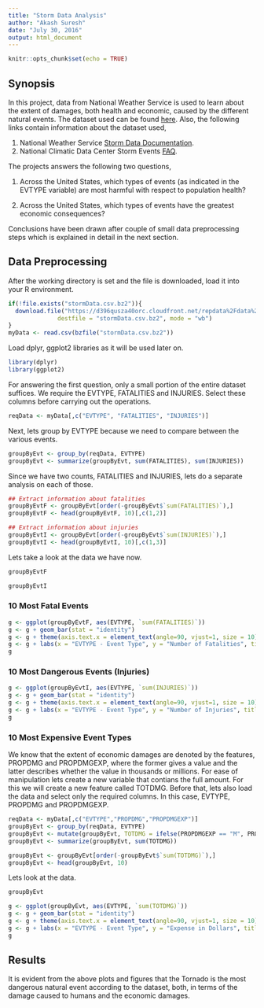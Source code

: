 ```yaml
---
title: "Storm Data Analysis"
author: "Akash Suresh"
date: "July 30, 2016"
output: html_document
---
```


```r
knitr::opts_chunk$set(echo = TRUE)
```

## Synopsis

In this project, data from National Weather Service is used to learn about the extent of damages, both health and economic, caused by the different natural events. The dataset used can be found [here](https://d396qusza40orc.cloudfront.net/repdata%2Fdata%2FStormData.csv.bz2). Also, the following links contain information about the dataset used,

1. National Weather Service [Storm Data Documentation](https://d396qusza40orc.cloudfront.net/repdata%2Fpeer2_doc%2Fpd01016005curr.pdf).
2. National Climatic Data Center Storm Events [FAQ](https://d396qusza40orc.cloudfront.net/repdata%2Fpeer2_doc%2FNCDC%20Storm%20Events-FAQ%20Page.pdf). 

The projects answers the following two questions,

1. Across the United States, which types of events (as indicated in the EVTYPE variable) are most harmful with respect to population health?

2. Across the United States, which types of events have the greatest economic consequences?

Conclusions have been drawn after couple of small data preprocessing steps which is explained in detail in the next section.

## Data Preprocessing

After the working directory is set and the file is downloaded, load it into your R environment.
```r
if(!file.exists("stormData.csv.bz2")){
  download.file("https://d396qusza40orc.cloudfront.net/repdata%2Fdata%2FStormData.csv.bz2", 
              destfile = "stormData.csv.bz2", mode = "wb")
}
myData <- read.csv(bzfile("stormData.csv.bz2"))
```

Load dplyr, ggplot2 libraries as it will be used later on.

```r
library(dplyr)
library(ggplot2)
```

For answering the first question, only a small portion of the entire dataset suffices. We require the EVTYPE, FATALITIES and INJURIES. Select these columns before carrying out the operations.

```r
reqData <- myData[,c("EVTYPE", "FATALITIES", "INJURIES")]
```

Next, lets group by EVTYPE because we need to compare between the various events.
```r
groupByEvt <- group_by(reqData, EVTYPE)
groupByEvt <- summarize(groupByEvt, sum(FATALITIES), sum(INJURIES))
```

Since we have two counts, FATALITIES and INJURIES, lets do a separate analysis on each of those.

```r
## Extract information about fatalities
groupByEvtF <- groupByEvt[order(-groupByEvt$`sum(FATALITIES)`),]
groupByEvtF <- head(groupByEvtF, 10)[,c(1,2)]

## Extract information about injuries
groupByEvtI <- groupByEvt[order(-groupByEvt$`sum(INJURIES)`),]
groupByEvtI <- head(groupByEvtI, 10)[,c(1,3)]
```

Lets take a look at the data we have now.

```r
groupByEvtF
```
```r
groupByEvtI
```

### 10 Most Fatal Events
```r
g <- ggplot(groupByEvtF, aes(EVTYPE, `sum(FATALITIES)`))
g <- g + geom_bar(stat = "identity") 
g <- g + theme(axis.text.x = element_text(angle=90, vjust=1, size = 10)) 
g <- g + labs(x = "EVTYPE - Event Type", y = "Number of Fatalities", title = "10 Most Dangerous Natural Events (Fatality Count)")
g
```

### 10 Most Dangerous Events (Injuries)
```r
g <- ggplot(groupByEvtI, aes(EVTYPE, `sum(INJURIES)`))
g <- g + geom_bar(stat = "identity") 
g <- g + theme(axis.text.x = element_text(angle=90, vjust=1, size = 10)) 
g <- g + labs(x = "EVTYPE - Event Type", y = "Number of Injuries", title = "10 Most Dangerous Natural Events (Injury Count)")
g
```

### 10 Most Expensive Event Types

We know that the extent of economic damages are denoted by the features, PROPDMG and PROPDMGEXP, where the former gives a value and the latter describes whether the value in thousands or millions. For ease of manipulation lets create a new variable that contians the full amount. For this we will create a new feature called TOTDMG. Before that, lets also load the data and select only the required columns. In this case, EVTYPE, PROPDMG and PROPDMGEXP.

```r
reqData <- myData[,c("EVTYPE","PROPDMG","PROPDMGEXP")]
groupByEvt <- group_by(reqData, EVTYPE)
groupByEvt <- mutate(groupByEvt, TOTDMG = ifelse(PROPDMGEXP == "M", PROPDMG*10^6, PROPDMG*10^3))
groupByEvt <- summarize(groupByEvt, sum(TOTDMG))

groupByEvt <- groupByEvt[order(-groupByEvt$`sum(TOTDMG)`),]
groupByEvt <- head(groupByEvt, 10)
```

Lets look at the data.
```r
groupByEvt
```

```r
g <- ggplot(groupByEvt, aes(EVTYPE, `sum(TOTDMG)`))
g <- g + geom_bar(stat = "identity") 
g <- g + theme(axis.text.x = element_text(angle=90, vjust=1, size = 10)) 
g <- g + labs(x = "EVTYPE - Event Type", y = "Expense in Dollars", title = "10 Most Expensive Natural Events")
g
```


## Results

It is evident from the above plots and figures that the Tornado is the most dangerous natural event according to the dataset, both, in terms of the damage caused to humans and the economic damages.
